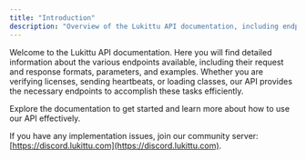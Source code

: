 ```yaml
---
title: "Introduction"
description: "Overview of the Lukittu API documentation, including endpoints, request and response formats, parameters, and examples."
---
```


Welcome to the Lukittu API documentation. Here you will find detailed information about the various endpoints available, including their request and response formats, parameters, and examples. Whether you are verifying licenses, sending heartbeats, or loading classes, our API provides the necessary endpoints to accomplish these tasks efficiently.

Explore the documentation to get started and learn more about how to use our API effectively.

If you have any implementation issues, join our community server: [https://discord.lukittu.com](https://discord.lukittu.com).
